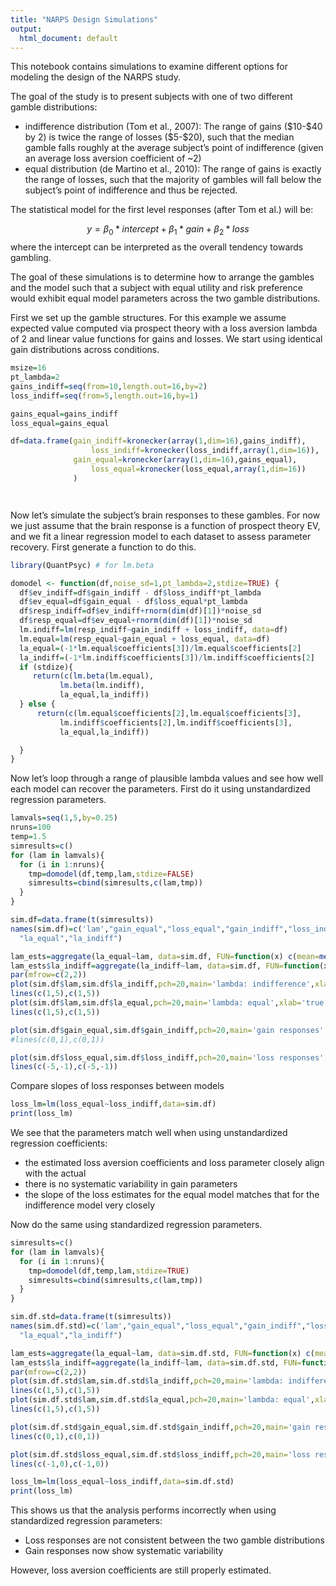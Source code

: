 ```yaml
---
title: "NARPS Design Simulations"
output:
  html_document: default
---
```


This notebook contains simulations to examine different options for modeling the design of the NARPS study.

The goal of the study is to present subjects with one of two different gamble distributions:

* indifference distribution (Tom et al., 2007): The range of gains ($10-$40 by 2) is twice the range of losses ($5-$20), such that the median gamble falls roughly at the average subject's point of indifference (given an average loss aversion coefficient of ~2)
* equal distribution (de Martino et al., 2010): The range of gains is exactly the range of losses, such that the majority of gambles will fall below the subject's point of indifference and thus be rejected.

The statistical model for the first level responses (after Tom et al.) will be:

$$y = \beta_0*intercept + \beta_1*gain + \beta_2*loss$$
where the intercept can be interpreted as the overall tendency towards gambling.

The goal of these simulations is to determine how to arrange the gambles and the model such that a subject with equal utility and risk preference would exhibit equal model parameters across the two gamble distributions.  

First we set up the gamble structures.  For this example we assume expected value computed via prospect theory with a loss aversion lambda of 2 and linear value functions for gains and losses.  We start using identical gain distributions across conditions.

```r
msize=16
pt_lambda=2
gains_indiff=seq(from=10,length.out=16,by=2)
loss_indiff=seq(from=5,length.out=16,by=1)

gains_equal=gains_indiff
loss_equal=gains_equal

df=data.frame(gain_indiff=kronecker(array(1,dim=16),gains_indiff),
                  loss_indiff=kronecker(loss_indiff,array(1,dim=16)),
              gain_equal=kronecker(array(1,dim=16),gains_equal),
                  loss_equal=kronecker(loss_equal,array(1,dim=16))
              )




```

Now let's simulate the subject's brain responses to these gambles.  For now we just assume that the brain response is a function of prospect theory EV, and we fit a linear regression model to each dataset to assess parameter recovery.  First generate a function to do this.

```r
library(QuantPsyc) # for lm.beta

domodel <- function(df,noise_sd=1,pt_lambda=2,stdize=TRUE) {
  df$ev_indiff=df$gain_indiff - df$loss_indiff*pt_lambda
  df$ev_equal=df$gain_equal - df$loss_equal*pt_lambda
  df$resp_indiff=df$ev_indiff+rnorm(dim(df)[1])*noise_sd
  df$resp_equal=df$ev_equal+rnorm(dim(df)[1])*noise_sd
  lm.indiff=lm(resp_indiff~gain_indiff + loss_indiff, data=df)
  lm.equal=lm(resp_equal~gain_equal + loss_equal, data=df)
  la_equal=(-1*lm.equal$coefficients[3])/lm.equal$coefficients[2]
  la_indiff=(-1*lm.indiff$coefficients[3])/lm.indiff$coefficients[2]
  if (stdize){
     return(c(lm.beta(lm.equal),
           lm.beta(lm.indiff),
           la_equal,la_indiff))
  } else {
      return(c(lm.equal$coefficients[2],lm.equal$coefficients[3],
           lm.indiff$coefficients[2],lm.indiff$coefficients[3],
           la_equal,la_indiff))

  }
}

```

Now let's loop through a range of plausible lambda values and see how well each model can recover the parameters.  First do it using unstandardized regression parameters.

```r
lamvals=seq(1,5,by=0.25)
nruns=100
temp=1.5
simresults=c()
for (lam in lamvals){
  for (i in 1:nruns){
    tmp=domodel(df,temp,lam,stdize=FALSE)
    simresults=cbind(simresults,c(lam,tmp))
  }
}

sim.df=data.frame(t(simresults))
names(sim.df)=c('lam',"gain_equal","loss_equal","gain_indiff","loss_indiff",
  "la_equal","la_indiff")

lam_ests=aggregate(la_equal~lam, data=sim.df, FUN=function(x) c(mean=mean(x)))
lam_ests$la_indiff=aggregate(la_indiff~lam, data=sim.df, FUN=function(x) c(mean=mean(x)))$la_indiff
par(mfrow=c(2,2))
plot(sim.df$lam,sim.df$la_indiff,pch=20,main='lambda: indifference',xlab='true lambda',ylab='estimated lambda')
lines(c(1,5),c(1,5))
plot(sim.df$lam,sim.df$la_equal,pch=20,main='lambda: equal',xlab='true lambda',ylab='estimated lambda')
lines(c(1,5),c(1,5))

plot(sim.df$gain_equal,sim.df$gain_indiff,pch=20,main='gain responses',xlab='equal',ylab='indiff',xlim=c(0.9,1.1),ylim=c(0.9,1.1))
#lines(c(0,1),c(0,1))

plot(sim.df$loss_equal,sim.df$loss_indiff,pch=20,main='loss responses',xlab='equal',ylab='indiff',xlim=c(-5,-1),ylim=c(-5,-1))
lines(c(-5,-1),c(-5,-1))

```

Compare slopes of loss responses between models

```r
loss_lm=lm(loss_equal~loss_indiff,data=sim.df)
print(loss_lm)
```
We see that the parameters match well when using unstandardized regression coefficients:

* the estimated loss aversion coefficients and loss parameter closely align with the actual
* there is no systematic variability in gain parameters
* the slope of the loss estimates for the equal model matches that for the indifference model very closely

Now do the same using standardized regression parameters.

```r
simresults=c()
for (lam in lamvals){
  for (i in 1:nruns){
    tmp=domodel(df,temp,lam,stdize=TRUE)
    simresults=cbind(simresults,c(lam,tmp))
  }
}

sim.df.std=data.frame(t(simresults))
names(sim.df.std)=c('lam',"gain_equal","loss_equal","gain_indiff","loss_indiff",
  "la_equal","la_indiff")

lam_ests=aggregate(la_equal~lam, data=sim.df.std, FUN=function(x) c(mean=mean(x)))
lam_ests$la_indiff=aggregate(la_indiff~lam, data=sim.df.std, FUN=function(x) c(mean=mean(x)))$la_indiff
par(mfrow=c(2,2))
plot(sim.df.std$lam,sim.df.std$la_indiff,pch=20,main='lambda: indifference',xlab='true lambda',ylab='estimated lambda')
lines(c(1,5),c(1,5))
plot(sim.df.std$lam,sim.df.std$la_equal,pch=20,main='lambda: equal',xlab='true lambda',ylab='estimated lambda')
lines(c(1,5),c(1,5))

plot(sim.df.std$gain_equal,sim.df.std$gain_indiff,pch=20,main='gain responses',xlab='equal',ylab='indiff',xlim=c(0,1),ylim=c(0,1))
lines(c(0,1),c(0,1))

plot(sim.df.std$loss_equal,sim.df.std$loss_indiff,pch=20,main='loss responses',xlab='equal',ylab='indiff',xlim=c(-1,0),ylim=c(-1,0))
lines(c(-1,0),c(-1,0))

```

```r
loss_lm=lm(loss_equal~loss_indiff,data=sim.df.std)
print(loss_lm)


```

This shows us that the analysis performs incorrectly when using standardized regression parameters:

* Loss responses are not consistent between the two gamble distributions
* Gain responses now show systematic variability

However, loss aversion coefficients are still properly estimated.